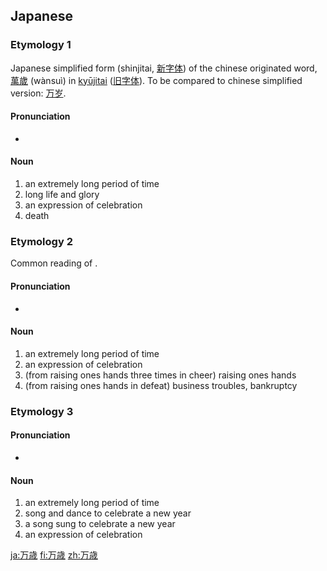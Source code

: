 {{also|萬歲|万岁}}
==Japanese==

===Etymology 1===
{{ja-kanjitab|ばん|せい|yomi=on|k2=ぜい|r=2}}
Japanese simplified form (shinjitai, [[新字体]]) of the chinese originated word, [[萬歲]] (wànsuì) in [[kyūjitai]] ([[旧字体]]). To be compared to chinese simplified version: [[万岁]].

====Pronunciation====
* {{IPA|/banzei/|lang=ja}}

====Noun====
{{ja-noun|ばんぜい|kyu=萬歲}}

# an extremely long period of time
# long life and glory
# an expression of celebration
# death

===Etymology 2===
{{ja-kanjitab|ばん|さい|k2=ざい|yomi=on|r=2}}
Common reading of {{m|ja|万歳|banzei}}.

====Pronunciation====
* {{IPA|/banzai/|lang=ja}}

====Noun====
{{ja-noun|ばんざい|kyu=萬歲}}

# an extremely long period of time
# an expression of celebration
# (from raising ones hands three times in cheer) raising ones hands
# (from raising ones hands in defeat) business troubles, bankruptcy

===Etymology 3===
{{ja-kanjitab|まん|さい|k2=ざい|yomi=on|r=2}}

====Pronunciation====
* {{IPA|/manzai/|lang=ja}}

====Noun====
{{ja-noun|まんざい|kyu=萬歲}}

# an extremely long period of time
# song and dance to celebrate a new year
# a song sung to celebrate a new year
# an expression of celebration

[[ja:万歳]]
[[fi:万歳]]
[[zh:万歳]]